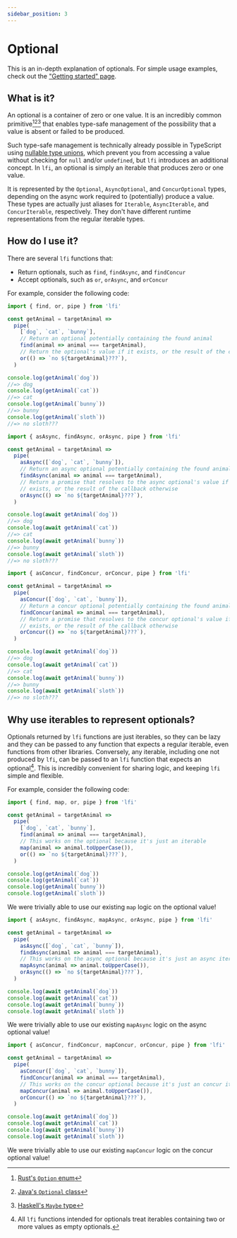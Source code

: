 ```yaml
---
sidebar_position: 3
---
```



# Optional

This is an in-depth explanation of optionals. For simple usage examples, check
out the ["Getting started" page](/docs/getting-started).

## What is it?

An optional is a container of zero or one value. It is an incredibly common
primitive[^1][^2][^3] that enables type-safe management of the possibility that
a value is absent or failed to be produced.

Such type-safe management is technically already possible in TypeScript using
[nullable type unions](https://www.typescriptlang.org/docs/handbook/2/everyday-types.html#strictnullchecks-on),
which prevent you from accessing a value without checking for `null` and/or
`undefined`, but `lfi` introduces an additional concept. In `lfi`, an optional
is simply an iterable that produces zero or one value.

It is represented by the `Optional`, `AsyncOptional`, and `ConcurOptional`
types, depending on the async work required to (potentially) produce a value.
These types are actually just aliases for `Iterable`, `AsyncIterable`, and
`ConcurIterable`, respectively. They don't have different runtime
representations from the regular iterable types.

## How do I use it?

There are several `lfi` functions that:

- Return optionals, such as `find`, `findAsync`, and `findConcur`
- Accept optionals, such as `or`, `orAsync`, and `orConcur`

For example, consider the following code:

<Tabs groupId='protocol' queryString>
<TabItem value='sync' label='Sync'>

```js playground
import { find, or, pipe } from 'lfi'

const getAnimal = targetAnimal =>
  pipe(
    [`dog`, `cat`, `bunny`],
    // Return an optional potentially containing the found animal
    find(animal => animal === targetAnimal),
    // Return the optional's value if it exists, or the result of the callback otherwise
    or(() => `no ${targetAnimal}???`),
  )

console.log(getAnimal(`dog`))
//=> dog
console.log(getAnimal(`cat`))
//=> cat
console.log(getAnimal(`bunny`))
//=> bunny
console.log(getAnimal(`sloth`))
//=> no sloth???
```

</TabItem>
<TabItem value='async' label='Async'>

```js playground
import { asAsync, findAsync, orAsync, pipe } from 'lfi'

const getAnimal = targetAnimal =>
  pipe(
    asAsync([`dog`, `cat`, `bunny`]),
    // Return an async optional potentially containing the found animal
    findAsync(animal => animal === targetAnimal),
    // Return a promise that resolves to the async optional's value if it
    // exists, or the result of the callback otherwise
    orAsync(() => `no ${targetAnimal}???`),
  )

console.log(await getAnimal(`dog`))
//=> dog
console.log(await getAnimal(`cat`))
//=> cat
console.log(await getAnimal(`bunny`))
//=> bunny
console.log(await getAnimal(`sloth`))
//=> no sloth???
```

</TabItem>
<TabItem value='concur' label='Concur'>

```js playground
import { asConcur, findConcur, orConcur, pipe } from 'lfi'

const getAnimal = targetAnimal =>
  pipe(
    asConcur([`dog`, `cat`, `bunny`]),
    // Return a concur optional potentially containing the found animal
    findConcur(animal => animal === targetAnimal),
    // Return a promise that resolves to the concur optional's value if it
    // exists, or the result of the callback otherwise
    orConcur(() => `no ${targetAnimal}???`),
  )

console.log(await getAnimal(`dog`))
//=> dog
console.log(await getAnimal(`cat`))
//=> cat
console.log(await getAnimal(`bunny`))
//=> bunny
console.log(await getAnimal(`sloth`))
//=> no sloth???
```

</TabItem>
</Tabs>

## Why use iterables to represent optionals?

Optionals returned by `lfi` functions are just iterables, so they can be lazy
and they can be passed to any function that expects a regular iterable, even
functions from other libraries. Conversely, any iterable, including one not
produced by `lfi`, can be passed to an `lfi` function that expects an
optional[^4]. This is incredibly convenient for sharing logic, and keeping `lfi`
simple and flexible.

For example, consider the following code:

<Tabs groupId='protocol' queryString>
<TabItem value='sync' label='Sync'>

```js playground
import { find, map, or, pipe } from 'lfi'

const getAnimal = targetAnimal =>
  pipe(
    [`dog`, `cat`, `bunny`],
    find(animal => animal === targetAnimal),
    // This works on the optional because it's just an iterable
    map(animal => animal.toUpperCase()),
    or(() => `no ${targetAnimal}???`),
  )

console.log(getAnimal(`dog`))
console.log(getAnimal(`cat`))
console.log(getAnimal(`bunny`))
console.log(getAnimal(`sloth`))
```

We were trivially able to use our existing `map` logic on the optional value!

</TabItem>
<TabItem value='async' label='Async'>

```js playground
import { asAsync, findAsync, mapAsync, orAsync, pipe } from 'lfi'

const getAnimal = targetAnimal =>
  pipe(
    asAsync([`dog`, `cat`, `bunny`]),
    findAsync(animal => animal === targetAnimal),
    // This works on the async optional because it's just an async iterable
    mapAsync(animal => animal.toUpperCase()),
    orAsync(() => `no ${targetAnimal}???`),
  )

console.log(await getAnimal(`dog`))
console.log(await getAnimal(`cat`))
console.log(await getAnimal(`bunny`))
console.log(await getAnimal(`sloth`))
```

We were trivially able to use our existing `mapAsync` logic on the async
optional value!

</TabItem>
<TabItem value='concur' label='Concur'>

```js playground
import { asConcur, findConcur, mapConcur, orConcur, pipe } from 'lfi'

const getAnimal = targetAnimal =>
  pipe(
    asConcur([`dog`, `cat`, `bunny`]),
    findConcur(animal => animal === targetAnimal),
    // This works on the concur optional because it's just an concur iterable
    mapConcur(animal => animal.toUpperCase()),
    orConcur(() => `no ${targetAnimal}???`),
  )

console.log(await getAnimal(`dog`))
console.log(await getAnimal(`cat`))
console.log(await getAnimal(`bunny`))
console.log(await getAnimal(`sloth`))
```

We were trivially able to use our existing `mapConcur` logic on the concur
optional value!

</TabItem>
</Tabs>

[^1]: [Rust's `Option` enum](https://doc.rust-lang.org/stable/std/option/)

[^2]:
    [Java's `Optional` class](https://docs.oracle.com/en/java/javase/13/docs/api/java.base/java/util/Optional.html)

[^3]:
    [Haskell's `Maybe` type](https://hackage.haskell.org/package/base-4.20.0.1/docs/Data-Maybe.html)

[^4]:
    All `lfi` functions intended for optionals treat iterables containing two or
    more values as empty optionals.
